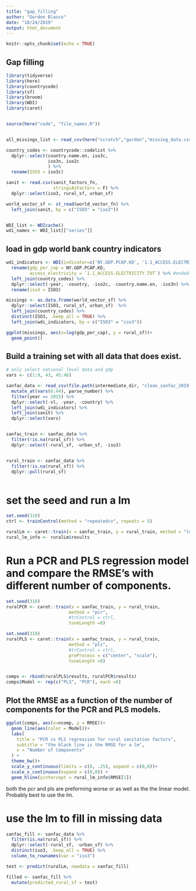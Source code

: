 ```yaml
---
title: "gap_filling"
author: "Gordon Blasco"
date: "10/24/2019"
output: html_document
---
```


```r
knitr::opts_chunk$set(echo = TRUE)
```

## Gap filling
```r


library(tidyverse)
library(here)
library(countrycode)
library(sf)
library(broom)
library(WDI)
library(caret)


source(here("code", "file_names.R"))


all_missings_list <- read_csv(here("scratch","gordon","missing_data.csv"))

country_codes <- countrycode::codelist %>% 
  dplyr::select(country.name.en, iso3c,
                iso3n, iso2c 
                ) %>% 
  rename(ISO3 = iso3c)

sanit <- read.csv(sanit_factors_fn,
                  stringsAsFactors = F) %>% 
  dplyr::select(iso3, rural_sf, urban_sf)

world_vector_sf <- st_read(world_vector_fn) %>% 
  left_join(sanit, by = c("ISO3" = "iso3"))


WDI_list <- WDIcache()
wdi_names <- WDI_list[["series"]]

```



## load in gdp world bank country indicators
```r
wdi_indicators <- WDI(indicator=c('NY.GDP.PCAP.KD', '1.1_ACCESS.ELECTRICITY.TOT'), country= "all", start=2015, end=2015) %>% 
  rename(gdp_per_cap = NY.GDP.PCAP.KD,
         access_electricity = `1.1_ACCESS.ELECTRICITY.TOT`) %>% #ended up not using this
  left_join(country_codes) %>% 
  dplyr::select(-year, -country, -iso2c, -country.name.en, -iso3n) %>% 
  rename(iso3 = ISO3)

missings <- as.data.frame(world_vector_sf) %>% 
  dplyr::select(ISO3, rural_sf, urban_sf)  %>% 
  left_join(country_codes) %>% 
  distinct(ISO3, .keep_all = TRUE) %>% 
  left_join(wdi_indicators, by = c("ISO3" = "iso3"))

ggplot(missings, aes(x=log(gdp_per_cap), y = rural_sf))+
  geom_point()


```

## Build a training set with all data that does exist.
```r
# only select national level data and gdp
vars <- c(1:9, 43, 45:46)

sanfac_data <- read_csv(file.path(intermediate_dir, "clean_sanfac_2019.csv")) %>% 
  mutate_at(vars(6:44), parse_number) %>% 
  filter(year == 2015) %>% 
  dplyr::select(-sl, -year, -country) %>% 
  left_join(wdi_indicators) %>% 
  left_join(sanit) %>% 
  dplyr::select(vars)


sanfac_train <- sanfac_data %>% 
  filter(!is.na(rural_sf)) %>% 
  dplyr::select(-rural_sf, -urban_sf, -iso3)


rural_train <- sanfac_data %>% 
  filter(!is.na(rural_sf)) %>% 
  dplyr::pull(rural_sf)



```


# set the seed and run a lm 
```r


set.seed(310)
ctrl <- trainControl(method = "repeatedcv", repeats = 5)

ruralLm <- caret::train(x = sanfac_train, y = rural_train, method = "lm")
rural_lm_info <- ruralLm$results
```


# Run a PCR and PLS regression model and compare the RMSE's with different number of components. 
```r
set.seed(310)
ruralPCR <- caret::train(x = sanfac_train, y = rural_train,
                        method = "pcr",
                        #trControl = ctrl,
                        tuneLength =8)

set.seed(310)
ruralPLS <- caret::train(x = sanfac_train, y = rural_train,
                        method = "pls",
                        #trControl = ctrl,
                        preProcess = c("center", "scale"),
                        tuneLength =8)


comps <- rbind(ruralPLS$results, ruralPCR$results)
comps$Model <- rep(c("PLS", "PCR"), each =8)
```


## Plot the RMSE as a function of the number of components for the PCR and PLS models.
```r
ggplot(comps, aes(x=ncomp, y = RMSE))+
  geom_line(aes(color = Model))+
  labs(
    title = "PCR vs PLS regression for rural sanitation factors",
    subtitle = "the black line is the RMSE for a lm",
    x = "Number of Components"
  ) +
  theme_bw()+
  scale_y_continuous(limits = c(0, .25), expand = c(0,0))+
  scale_x_continuous(expand = c(0,0)) +
  geom_hline(yintercept = rural_lm_info$RMSE[1])

```

both the pcr and pls are preforming worse or as well as the the linear model. Probably best to use the lm. 

# use the lm to fill in missing data
```r
sanfac_fill <- sanfac_data %>% 
  filter(is.na(rural_sf)) %>% 
  dplyr::select(-rural_sf, -urban_sf) %>% 
  distinct(iso3, .keep_all = TRUE) %>% 
  column_to_rownames(var = "iso3")

test <- predict(ruralLm, newdata = sanfac_fill)

filled <- sanfac_fill %>% 
  mutate(predicted_rural_sf = test) 
```

